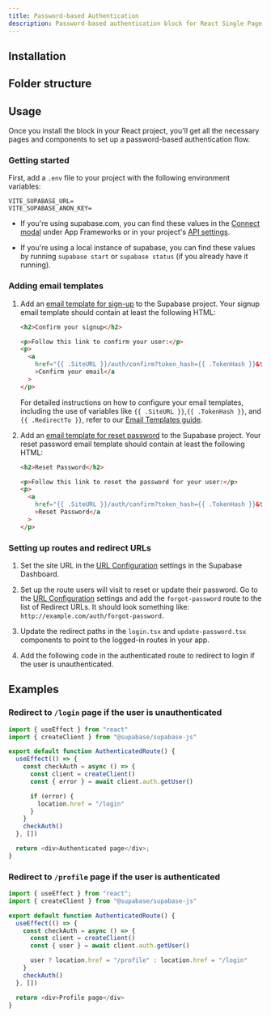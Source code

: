 ```yaml
---
title: Password-based Authentication
description: Password-based authentication block for React Single Page Applications
---
```


<BlockPreview name="password-based-auth/sign-up" />

## Installation

<BlockItem
  name="password-based-auth-react"
  description="All needed components for the password based auth flow"
/>

## Folder structure

<RegistryBlock itemName="password-based-auth-react" />

## Usage

Once you install the block in your React project, you'll get all the necessary pages and components to set up a password-based authentication flow.

### Getting started

First, add a `.env` file to your project with the following environment variables:

```env
VITE_SUPABASE_URL=
VITE_SUPABASE_ANON_KEY=
```

- If you're using supabase.com, you can find these values in the [Connect modal](https://supabase.com/dashboard/project/_?showConnect=true) under App Frameworks or in your project's [API settings](https://supabase.com/dashboard/project/_/settings/api).

- If you're using a local instance of supabase, you can find these values by running `supabase start` or `supabase status` (if you already have it running).

### Adding email templates

1. Add an [email template for sign-up](https://supabase.com/dashboard/project/_/auth/templates) to the Supabase project. Your signup email template should contain at least the following HTML:

   ```html
   <h2>Confirm your signup</h2>

   <p>Follow this link to confirm your user:</p>
   <p>
     <a
       href="{{ .SiteURL }}/auth/confirm?token_hash={{ .TokenHash }}&type=email&next={{ .RedirectTo }}"
       >Confirm your email</a
     >
   </p>
   ```

   For detailed instructions on how to configure your email templates, including the use of variables like `{{ .SiteURL }}`,`{{ .TokenHash }}`, and `{{ .RedirectTo }}`, refer to our [Email Templates guide](https://supabase.com/docs/email-templates).

1. Add an [email template for reset password](https://supabase.com/dashboard/project/_/auth/templates) to the Supabase project. Your reset password email template should contain at least the following HTML:

   ```html
   <h2>Reset Password</h2>

   <p>Follow this link to reset the password for your user:</p>
   <p>
     <a
       href="{{ .SiteURL }}/auth/confirm?token_hash={{ .TokenHash }}&type=recovery&next={{ .RedirectTo }}"
       >Reset Password</a
     >
   </p>
   ```

### Setting up routes and redirect URLs

1. Set the site URL in the [URL Configuration](https://supabase.com/dashboard/project/_/auth/url-configuration) settings in the Supabase Dashboard.
1. Set up the route users will visit to reset or update their password. Go to the [URL Configuration](https://supabase.com/dashboard/project/_/auth/url-configuration) settings and add the `forgot-password` route to the list of Redirect URLs. It should look something like: `http://example.com/auth/forgot-password`.
1. Update the redirect paths in the `login.tsx` and `update-password.tsx` components to point to the logged-in routes in your app.

1. Add the following code in the authenticated route to redirect to login if the user is unauthenticated.

## Examples

### Redirect to `/login` page if the user is unauthenticated

```ts
import { useEffect } from "react"
import { createClient } from "@supabase/supabase-js"

export default function AuthenticatedRoute() {
  useEffect(() => {
    const checkAuth = async () => {
      const client = createClient()
      const { error } = await client.auth.getUser()

      if (error) {
        location.href = "/login"
      }
    }
    checkAuth()
  }, [])

  return <div>Authenticated page</div>;
}
```

### Redirect to `/profile` page if the user is authenticated

```ts
import { useEffect } from "react";
import { createClient } from "@supabase/supabase-js"

export default function AuthenticatedRoute() {
  useEffect(() => {
    const checkAuth = async () => {
      const client = createClient()
      const { user } = await client.auth.getUser()

      user ? location.href = "/profile" : location.href = "/login"
    }
    checkAuth()
  }, [])

  return <div>Profile page</div>
}
```
